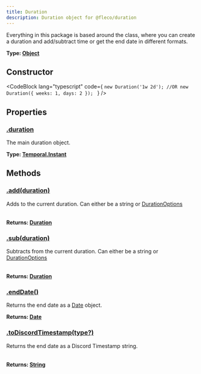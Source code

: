 ```yaml
---
title: Duration
description: Duration object for @fleco/duration
---
```




Everything in this package is based around the <InlineCode content="Duration" /> class, where you can create a duration and add/subtract time or get the end date in different formats.

**Type: [Object](https://developer.mozilla.org/en-US/docs/Web/JavaScript/Reference/Global_Objects/Object)**

## Constructor

<CodeBlock 
    lang="typescript"
    code={
`new Duration('1w 2d');
//OR
new Duration({ weeks: 1, days: 2 });
`
}
/>

<Table 
    headers={["Parameter", "Type", "Optional"]}
    rows={
        [
            ["duration", "[DurationOptions](/packages/duration/interfaces/duration-options) | [String](blank_https://developer.mozilla.org/en-US/docs/Web/JavaScript/Reference/Global_Objects/String)", "No"]
        ]
    }
/>

## Properties

### [.duration](./#duration)

The main duration object.

**Type: [Temporal.Instant](https://tc39.es/proposal-temporal/docs/duration.html)**

## Methods

### [.add(duration)](./#duration)

Adds to the current duration. Can either be a string or [DurationOptions](/packages/duration/duration-options)

<Table 
    headers={["Parameter", "Type", "Optional"]}
    rows={
        [
            ["duration", "[DurationOptions](/packages/duration/interfaces/duration-options) | [String](blank_https://developer.mozilla.org/en-US/docs/Web/JavaScript/Reference/Global_Objects/String)", "No"]
        ]
    }
/>

**Returns: [Duration](.)**

### [.sub(duration)](./#subduration)

Subtracts from the current duration. Can either be a string or [DurationOptions](/packages/duration/duration-options)

<Table 
    headers={["Parameter", "Type", "Optional"]}
    rows={
        [
            ["duration", "[DurationOptions](/packages/duration/interfaces/duration-options) | [String](blank_https://developer.mozilla.org/en-US/docs/Web/JavaScript/Reference/Global_Objects/String)", "No"]
        ]
    }
/>  

**Returns: [Duration](.)**

### [.endDate()](./#enddate)

Returns the end date as a [Date](https://developer.mozilla.org/en-US/docs/Web/JavaScript/Reference/Global_Objects/Date) object.

**Returns: [Date](https://developer.mozilla.org/en-US/docs/Web/JavaScript/Reference/Global_Objects/Date)**

### [.toDiscordTimestamp(type?)](./#todiscordtimestampdiscordtimestamp)

Returns the end date as a Discord Timestamp string.

<Table 
    headers={["Parameter", "Type", "Optional", "Default Value"]}
    rows={
        [
            ["duration", "[DiscordTimestamp](/packages/duration/enums/discord-timestamp)", "No", "ShortDateTime"]
        ]
    }
/>

**Returns: [String](https://developer.mozilla.org/en-US/docs/Web/JavaScript/Reference/Global_Objects/String)**

